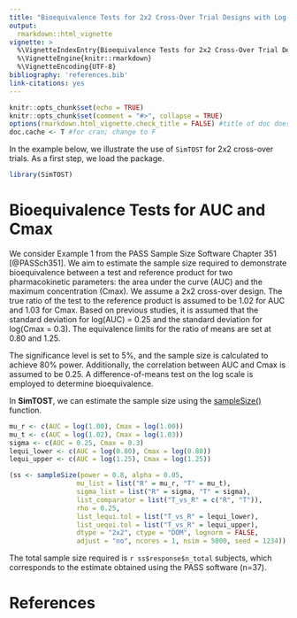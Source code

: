 ```yaml
---
title: "Bioequivalence Tests for 2x2 Cross-Over Trial Designs with Log-Normal Data"
output: 
  rmarkdown::html_vignette
vignette: >
  %\VignetteIndexEntry{Bioequivalence Tests for 2x2 Cross-Over Trial Designs with Log-Normal Data}
  %\VignetteEngine{knitr::rmarkdown}
  %\VignetteEncoding{UTF-8}
bibliography: 'references.bib'
link-citations: yes
---
```


```r
knitr::opts_chunk$set(echo = TRUE)
knitr::opts_chunk$set(comment = "#>", collapse = TRUE)
options(rmarkdown.html_vignette.check_title = FALSE) #title of doc does not match vignette title
doc.cache <- T #for cran; change to F
```


In the example below, we illustrate the use of `SimTOST` for 2x2 cross-over trials. As a first step, we load the package.

```r
library(SimTOST)
```

# Bioequivalence Tests for AUC and Cmax
We consider Example 1 from the PASS Sample Size Software Chapter 351 [@PASSch351]. We aim to estimate the sample size required to demonstrate bioequivalence between a test and reference product for two pharmacokinetic parameters: the area under the curve (AUC) and the maximum concentration (Cmax). We assume a 2x2 cross-over design. The true ratio of the test to the reference product is assumed to be 1.02 for AUC and 1.03 for Cmax. Based on previous studies, it is assumed that the standard deviation for log(AUC) = 0.25 and the standard deviation for log(Cmax = 0.3). The equivalence limits for the ratio of means are set at 0.80 and 1.25. 

The significance level is set to 5\%, and the sample size is calculated to achieve 80\% power. Additionally, the correlation between AUC and Cmax is assumed to be 0.25. A difference-of-means test on the log scale is employed to determine bioequivalence.

In **SimTOST**, we can estimate the sample size using the [sampleSize()](../reference/sampleSize.html) function.

```r
mu_r <- c(AUC = log(1.00), Cmax = log(1.00))
mu_t <- c(AUC = log(1.02), Cmax = log(1.03))
sigma <- c(AUC = 0.25, Cmax = 0.3)
lequi_lower <- c(AUC = log(0.80), Cmax = log(0.80))
lequi_upper <- c(AUC = log(1.25), Cmax = log(1.25))

(ss <- sampleSize(power = 0.8, alpha = 0.05,
                 mu_list = list("R" = mu_r, "T" = mu_t),
                 sigma_list = list("R" = sigma, "T" = sigma),
                 list_comparator = list("T_vs_R" = c("R", "T")),
                 rho = 0.25,
                 list_lequi.tol = list("T_vs_R" = lequi_lower),
                 list_uequi.tol = list("T_vs_R" = lequi_upper),
                 dtype = "2x2", ctype = "DOM", lognorm = FALSE, 
                 adjust = "no", ncores = 1, nsim = 5000, seed = 1234))
```
The total sample size required is `r ss$response$n_total` subjects, which corresponds to the estimate obtained using the PASS software (n=37).

# References

